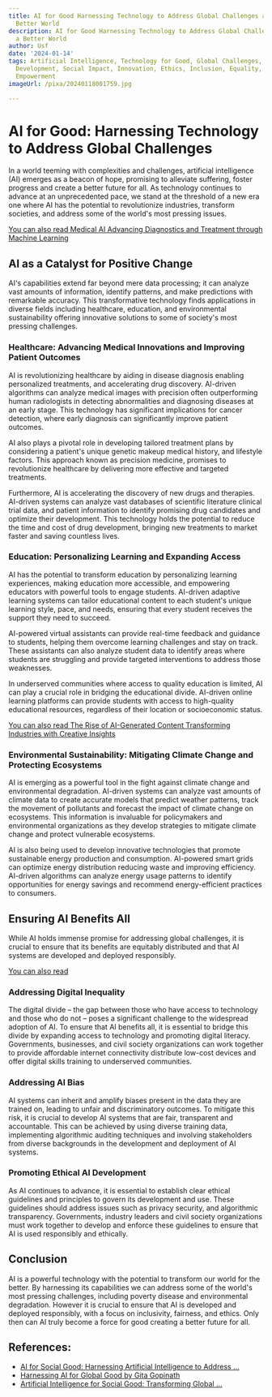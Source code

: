 ```yaml
---
title: AI for Good Harnessing Technology to Address Global Challenges and Create a
  Better World
description: AI for Good Harnessing Technology to Address Global Challenges and Create
  a Better World
author: Usf
date: '2024-01-14'
tags: Artificial Intelligence, Technology for Good, Global Challenges, Sustainable
  Development, Social Impact, Innovation, Ethics, Inclusion, Equality, Accessibility,
  Empowerment
imageUrl: /pixa/20240118001759.jpg

---
```

# AI for  Good: Harnessing Technology to Address Global Challenges

In a world teeming with complexities and challenges,  artificial intelligence (AI) emerges as a beacon of hope, promising to alleviate suffering, foster progress and create a better future for all. As technology continues to advance at an unprecedented pace, we stand at the threshold of  a new era one where AI has the potential to  revolutionize industries, transform societies, and address some  of the world's most pressing issues.

[You can also read Medical AI Advancing Diagnostics and Treatment through Machine Learning](Medical%20AI%20Advancing%20Diagnostics%20and%20Treatment%20through%20Machine%20Learning)


## AI as a Catalyst for Positive Change

AI's capabilities extend far beyond mere data processing; it can analyze vast amounts of information, identify patterns, and make  predictions with remarkable accuracy.  This transformative technology finds applications in diverse fields including healthcare, education, and  environmental sustainability offering innovative solutions to some of society's most pressing challenges.

### Healthcare: Advancing Medical  Innovations and Improving Patient Outcomes

AI  is revolutionizing healthcare  by aiding in disease diagnosis enabling personalized treatments, and accelerating drug discovery. AI-driven algorithms can analyze medical images with precision often outperforming human radiologists in detecting abnormalities and diagnosing diseases at an early stage. This technology has significant implications for cancer detection, where  early diagnosis can significantly improve patient outcomes.

AI also plays a pivotal role in developing tailored treatment plans by considering  a patient's unique genetic makeup medical history, and lifestyle factors. This approach known  as precision medicine, promises to  revolutionize healthcare  by delivering more effective and targeted treatments.

Furthermore, AI is accelerating the discovery of new drugs and therapies. AI-driven  systems can analyze vast databases  of  scientific literature clinical trial data,  and patient information to identify promising drug candidates and optimize their development. This technology holds  the potential to  reduce the time and cost of drug development, bringing new treatments to market faster and saving countless lives.

### Education: Personalizing Learning and  Expanding Access

AI has the potential to transform education by personalizing learning experiences, making  education more accessible, and empowering  educators with powerful tools to engage students. AI-driven adaptive learning systems can tailor educational content to each student's unique learning style, pace,  and  needs, ensuring that every student receives the support they need to succeed.

AI-powered virtual assistants can provide real-time feedback and guidance to students,  helping  them overcome learning challenges and stay on track. These assistants can also analyze student data to identify areas where students are  struggling and provide targeted interventions to address those weaknesses.

In underserved communities where access  to quality education is limited, AI can play  a crucial role in bridging the  educational divide. AI-driven  online learning platforms can  provide  students with  access  to  high-quality  educational resources, regardless  of their location or socioeconomic status.

[You  can also read The Rise of AI-Generated Content Transforming  Industries with Creative Insights](The%20Rise%20of%20AI-Generated%20Content%20Transforming%20Industries%20with%20Creative%20Insights)


### Environmental Sustainability: Mitigating Climate  Change and Protecting Ecosystems

AI is emerging as a powerful tool in the fight against climate change and environmental degradation. AI-driven systems can analyze vast  amounts of  climate data to create  accurate models that predict weather patterns, track the movement of pollutants and forecast the impact of climate change on ecosystems. This information  is invaluable for policymakers and  environmental organizations as they  develop strategies to  mitigate climate change and protect vulnerable ecosystems.

AI is also being used to develop  innovative technologies  that promote sustainable energy production and consumption. AI-powered smart grids  can optimize energy distribution reducing waste and improving efficiency. AI-driven algorithms can analyze energy usage patterns to identify opportunities for energy savings and recommend energy-efficient practices to consumers.

## Ensuring AI Benefits All

While AI holds  immense promise for addressing global  challenges,  it is crucial to ensure that its benefits are equitably  distributed and that AI  systems are developed and deployed responsibly.

[You can also read ]()


### Addressing Digital Inequality

The digital divide – the gap between those who have  access  to technology and those who do not – poses a significant challenge to the widespread adoption of  AI. To ensure that AI benefits all,  it is essential  to bridge  this divide by expanding access to technology and promoting digital literacy. Governments, businesses, and  civil society organizations can work together to provide affordable internet connectivity distribute low-cost devices and offer digital skills training to underserved communities.

### Addressing AI Bias

AI systems can inherit and amplify biases present in the data they are trained on, leading to unfair and discriminatory outcomes. To mitigate this risk, it  is  crucial to develop AI systems that are fair, transparent and accountable. This can be achieved by using diverse training  data, implementing algorithmic auditing techniques and involving stakeholders from diverse backgrounds in the development  and deployment of AI systems.

###  Promoting Ethical AI Development

As AI continues to  advance, it is essential to establish clear ethical  guidelines and principles to govern its development and use. These guidelines should address issues such  as  privacy security, and algorithmic transparency. Governments, industry leaders and civil society organizations must work together to develop and enforce these guidelines  to ensure  that AI  is used responsibly and ethically.

## Conclusion

AI is a powerful technology with  the potential  to transform  our world for the  better.  By harnessing  its capabilities we can address some of the world's most pressing challenges, including  poverty disease  and environmental degradation.  However it is crucial to ensure that AI is developed and deployed responsibly, with a focus on inclusivity,  fairness, and ethics. Only then can AI truly become a force for good creating a better future for all.

## References:
- [AI for Social Good: Harnessing Artificial Intelligence to Address ...](https://www.linkedin.com/pulse/ai-social-good-harnessing-artificial-intelligence-address-paul-veitch)
- [Harnessing AI for Global Good by Gita Gopinath](https://www.imf.org/en/Publications/fandd/issues/2023/12/ST-harnessing-AI-for-global-good-Gita-Gopinath)
- [Artificial Intelligence for Social Good: Transforming Global ...](https://www.cobizmag.com/artificial-intelligence-for-social-good-transforming-global-challenges/)
